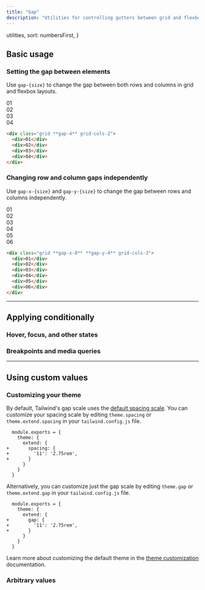 ```yaml
---
title: "Gap"
description: "Utilities for controlling gutters between grid and flexbox items."
---
```



  utilities,
  sort: numbersFirst,
}

## Basic usage

### Setting the gap between elements

Use `gap-{size}` to change the gap between both rows and columns in grid and flexbox layouts.

<Example>
  <div class="grid grid-cols-2 gap-4 font-mono text-white text-sm text-center font-bold leading-6 bg-stripes-violet rounded-lg">
    <div class="p-4 rounded-lg shadow-lg bg-violet-500">01</div>
    <div class="p-4 rounded-lg shadow-lg bg-violet-500">02</div>
    <div class="p-4 rounded-lg shadow-lg bg-violet-500">03</div>
    <div class="p-4 rounded-lg shadow-lg bg-violet-500">04</div>
  </div>
</Example>

```html
<div class="grid **gap-4** grid-cols-2">
  <div>01</div>
  <div>02</div>
  <div>03</div>
  <div>04</div>
</div>
```

### Changing row and column gaps independently

Use `gap-x-{size}` and `gap-y-{size}` to change the gap between rows and columns independently.

<Example>
  <div class="grid grid-cols-3 gap-x-8 gap-y-4 font-mono text-white text-sm text-center font-bold leading-6 bg-stripes-teal rounded-lg">
    <div class="p-4 rounded-lg shadow-lg bg-teal-500">01</div>
    <div class="p-4 rounded-lg shadow-lg bg-teal-500">02</div>
    <div class="p-4 rounded-lg shadow-lg bg-teal-500">03</div>
    <div class="p-4 rounded-lg shadow-lg bg-teal-500">04</div>
    <div class="p-4 rounded-lg shadow-lg bg-teal-500">05</div>
    <div class="p-4 rounded-lg shadow-lg bg-teal-500">06</div>
  </div>
</Example>

```html
<div class="grid **gap-x-8** **gap-y-4** grid-cols-3">
  <div>01</div>
  <div>02</div>
  <div>03</div>
  <div>04</div>
  <div>05</div>
  <div>06</div>
</div>
```

---

## <Heading ignore>Applying conditionally</Heading>

### <Heading ignore>Hover, focus, and other states</Heading>

<HoverFocusAndOtherStates defaultClass="grid gap-4" featuredClass="gap-6" />

### <Heading ignore>Breakpoints and media queries</Heading>

<BreakpointsAndMediaQueries defaultClass="grid gap-4" featuredClass="gap-6" />

---

## Using custom values

### Customizing your theme

By default, Tailwind's gap scale uses the [default spacing scale](/docs/customizing-spacing). You can customize your spacing scale by editing `theme.spacing` or `theme.extend.spacing` in your `tailwind.config.js` file.

```diff-js tailwind.config.js
  module.exports = {
    theme: {
      extend: {
+       spacing: {
+         '11': '2.75rem',
+       }
      }
    }
  }
```

Alternatively, you can customize just the gap scale by editing `theme.gap` or `theme.extend.gap` in your `tailwind.config.js` file.

```diff-js tailwind.config.js
  module.exports = {
    theme: {
      extend: {
+       gap: {
+         '11': '2.75rem',
+       }
      }
    }
  }
```

Learn more about customizing the default theme in the [theme customization](/docs/theme#customizing-the-default-theme) documentation.

### Arbitrary values

<ArbitraryValues property="gap" defaultClass="grid" featuredClass="gap-[2.75rem]" />
